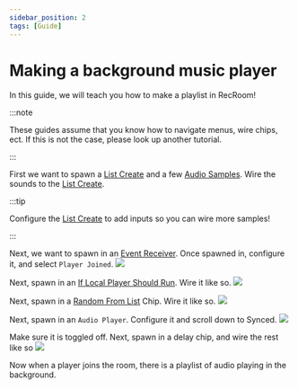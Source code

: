 ```yaml
---
sidebar_position: 2
tags: [Guide]
---
```


# Making a background music player
In this guide, we will teach you how to make a playlist in RecRoom!

:::note

These guides assume that you know how to navigate menus, wire chips, ect.
If this is not the case, please look up another tutorial.

:::

First we want to spawn a [List Create](../../docs/documentation/Chips/542d3256-0d51-4c33-a2a1-fbc44b7e1f07) and a few [Audio Samples](../../docs/documentation/Chips/2cb45825-f385-414f-9a65-2425963fa720). Wire the sounds to the [List Create](../../docs/documentation/Chips/542d3256-0d51-4c33-a2a1-fbc44b7e1f07).

:::tip

Configure the [List Create](../../docs/documentation/Chips/542d3256-0d51-4c33-a2a1-fbc44b7e1f07) to add inputs so you can wire more samples!

:::

Next, we want to spawn in an [Event Receiver](../../docs/documentation/Chips/8b533ccb-643a-491d-982c-94417ce99954). Once spawned in, configure it, and select `Player Joined`.
![](https://i.ibb.co/KyGS4rK/tutorial-Music2.png)

Next, spawn in an [If Local Player Should Run](../../docs/documentation/Chips/6d69bee8-0d77-4d5f-bf35-9794eaaabe81). Wire it like so.
![](https://i.ibb.co/GRkCDTm/tutorial-Music3.png)

Next, spawn in a [Random From List](../../docs/documentation/Chips/d253cef6-dd99-4357-b98a-e09a0c23bad7) Chip. Wire it like so.
![](https://i.ibb.co/fX0yW8b/tutorial-Music4.png)

Next, spawn in an `Audio Player`. Configure it and scroll down to Synced.
![](https://i.ibb.co/6Hvy7MR/tutorial-Music6.png)

Make sure it is toggled off. Next, spawn in a delay chip, and wire the rest like so 
![](https://i.ibb.co/fYdwptf/tutorial-Music5.png)

Now when a player joins the room, there is a playlist of audio playing in the background.
